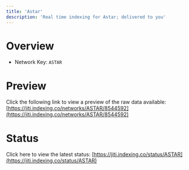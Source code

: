 ```yaml
---
title: 'Astar'
description: 'Real time indexing for Astar; delivered to you'
---
```


# Overview
- Network Key: `ASTAR`

# Preview
Click the following link to view a preview of the raw data available: [https://jiti.indexing.co/networks/ASTAR/8544592](https://jiti.indexing.co/networks/ASTAR/8544592)

# Status
Click here to view the latest status: [https://jiti.indexing.co/status/ASTAR](https://jiti.indexing.co/status/ASTAR)
